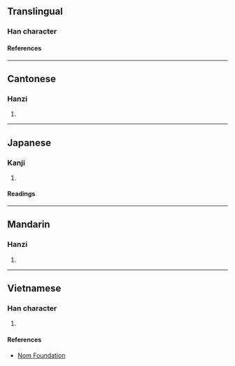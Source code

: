 {{character info}}
==Translingual==

===Han character===
{{Han char|rn=61|rad=心|as=12|sn=15|four=95033|canj=PJIP|ids=⿰忄惠}}

====References====
{{Han ref|kx=0402.180|dkj=11212|dj=0742.190|hdz=42353.080|uh=6193}}

----

==Cantonese==

===Hanzi===
{{yue-hanzi|jyut=wai6|y=wai6}}

# {{rfdef|yue|sort=心12}}

----

==Japanese==

===Kanji===
{{ja-kanji|grade=|rs=心12}}

# {{rfdef|ja|sort=心12}}

====Readings====
{{ja-readings
|on=けい, え
|kun=いつくしむ
}}

----

==Mandarin==

===Hanzi===
{{cmn-hanzi|pin=[[huì]] ([[hui4]])|wg=hui<sup>4</sup>}}

# {{rfdef|cmn|sort=心12}}

----

==Vietnamese==

===Han character===
{{vi-readings|rs=心12|reading=huệ}}

# {{rfdef|vi|sort=心12}}

====References====
* [http://nomfoundation.org/common/nom_details.php?codepoint=6193 Nom Foundation]